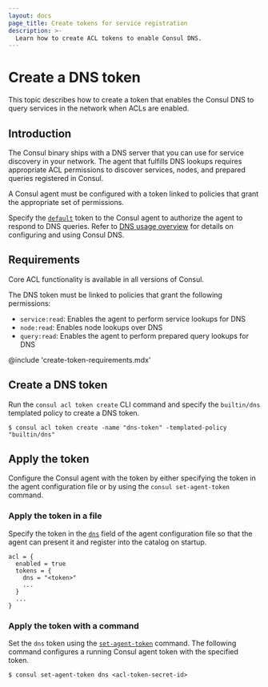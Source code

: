 ```yaml
---
layout: docs
page_title: Create tokens for service registration
description: >-
  Learn how to create ACL tokens to enable Consul DNS.
---
```


# Create a DNS token

This topic describes how to create a token that enables the Consul DNS to query services in the network when ACLs are enabled.

## Introduction

The Consul binary ships with a DNS server that you can use for service discovery in your network. The agent that fulfills DNS lookups requires appropriate ACL permissions to discover services, nodes, and prepared queries registered in Consul.

A Consul agent must be configured with a token linked to policies that grant the appropriate set of permissions.

Specify the [`default`](/consul/docs/agent/config/config-files#acl_tokens_default) token to the Consul agent to authorize the agent to respond to DNS queries. Refer to [DNS usage overview](/consul/docs/services/discovery/dns-overview) for details on configuring and using Consul DNS.

## Requirements

Core ACL functionality is available in all versions of Consul.

The DNS token must be linked to policies that grant the following permissions:

* `service:read`: Enables the agent to perform service lookups for DNS
* `node:read`: Enables node lookups over DNS
* `query:read`: Enables the agent to perform prepared query lookups for DNS

@include 'create-token-requirements.mdx'

## Create a DNS token

Run the `consul acl token create` CLI command and specify the `builtin/dns` templated policy to create a DNS token.

```shell-session
$ consul acl token create -name "dns-token" -templated-policy "builtin/dns"
```

## Apply the token

Configure the Consul agent with the token by either specifying the token in the agent configuration file or by using the `consul set-agent-token` command.

### Apply the token in a file

Specify the token in the [`dns`](/consul/docs/agent/config/config-files#acl_tokens_dns) field of the agent configuration file so that the agent can present it and register into the catalog on startup.

```hcl
acl = {
  enabled = true
  tokens = {
    dns = "<token>"
    ...
  }
  ...
}
```

### Apply the token with a command

Set the `dns` token using the [`set-agent-token`](/consul/commands/acl/set-agent-token) command. The following command configures a running Consul agent token with the specified token.

```shell-session
$ consul set-agent-token dns <acl-token-secret-id>
```
